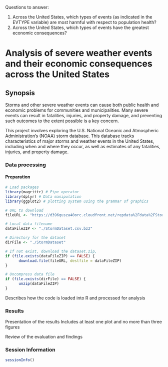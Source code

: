 Questions to answer:

1. Across the United States, which types of events (as indicated in the EVTYPE variable) are most harmful with respect to population health?
2. Across the United States, which types of events have the greatest economic consequences?



# Analysis of severe weather events and their economic consequences across the United States

## Synopsis

Storms and other severe weather events can cause both public health and economic problems for communities and municipalities. Many severe events can result in fatalities, injuries, and property damage, and preventing such outcomes to the extent possible is a key concern.

This project involves exploring the U.S. National Oceanic and Atmospheric Administration's (NOAA) storm database. This database tracks characteristics of major storms and weather events in the United States, including when and where they occur, as well as estimates of any fatalities, injuries, and property damage.


### Data processing

#### Preparation
```r
# Load packages
library(magrittr) # Pipe operator
library(dplyr) # Data manipulation
library(ggplot2) # plotting system using the grammar of graphics

# URL to download
fileURL <- "https://d396qusza40orc.cloudfront.net/repdata%2Fdata%2FStormData.csv.bz2"

# Local data filename
dataFileZIP <- "./StormDataset.csv.bz2"

# Directory for the dataset
dirFile <- "./StormDataset"

# If not exist, download the dataset.zip,
if (file.exists(dataFileZIP) == FALSE) {
      download.file(fileURL, destfile = dataFileZIP)
}

# Uncompress data file
if (file.exists(dirFile) == FALSE) {
      unzip(dataFileZIP)
}


```


Describes how the code is loaded into R and processed for analysis

### Results

Presentation of the results
Includes at least one plot and no more than three figures

Review of the evaluation and findings

### Session Information
```r
sessionInfo()
```

